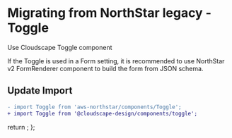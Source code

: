 
<Meta title="Migration/Toggle" />

# Migrating from NorthStar legacy - Toggle

Use <Link href='https://cloudscape.design/components/toggle' target='_blank'>Cloudscape Toggle component</Link>

If the Toggle is used in a Form setting, it is recommended to 
use <Link href='https://aws.github.io/aws-northstar/?path=/story/components-formrenderer--default' target='_blank'>NorthStar v2 FormRenderer component</Link> 
to build the form from JSON schema.


## Update Import

```diff
- import Toggle from 'aws-northstar/components/Toggle';
+ import Toggle from '@cloudscape-design/components/toggle';
```

  return <SyntaxHighlighter/>;
};